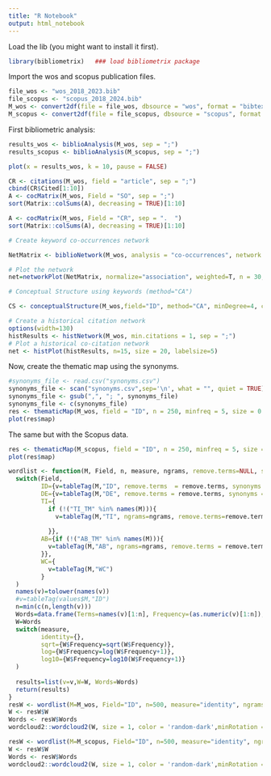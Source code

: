 ```yaml
---
title: "R Notebook"
output: html_notebook
---
```

Load the lib (you might want to install it first).

```r
library(bibliometrix)   ### load bibliometrix package
```

Import the wos and scopus publication files.
```r
file_wos <- "wos_2018_2023.bib"
file_scopus <- "scopus_2018_2024.bib"
M_wos <- convert2df(file = file_wos, dbsource = "wos", format = "bibtex")
M_scopus <- convert2df(file = file_scopus, dbsource = "scopus", format = "bibtex")
```
First bibliometric analysis:
```r
results_wos <- biblioAnalysis(M_wos, sep = ";")
results_scopus <- biblioAnalysis(M_scopus, sep = ";")
```

```r
plot(x = results_wos, k = 10, pause = FALSE)
```

```r
CR <- citations(M_wos, field = "article", sep = ";")
cbind(CR$Cited[1:10])
A <- cocMatrix(M_wos, Field = "SO", sep = ";")
sort(Matrix::colSums(A), decreasing = TRUE)[1:10]
```
```r
A <- cocMatrix(M_wos, Field = "CR", sep = ".  ")
sort(Matrix::colSums(A), decreasing = TRUE)[1:10]
```


```r
# Create keyword co-occurrences network

NetMatrix <- biblioNetwork(M_wos, analysis = "co-occurrences", network = "keywords", sep = ";")

# Plot the network
net=networkPlot(NetMatrix, normalize="association", weighted=T, n = 30, Title = "Keyword Co-occurrences", type = "fruchterman", size=T,edgesize = 5,labelsize=0.7)
```


```r
# Conceptual Structure using keywords (method="CA")

CS <- conceptualStructure(M_wos,field="ID", method="CA", minDegree=4, clust=5, stemming=FALSE, labelsize=10, documents=10)
```

```r
# Create a historical citation network
options(width=130)
histResults <- histNetwork(M_wos, min.citations = 1, sep = ";")
# Plot a historical co-citation network
net <- histPlot(histResults, n=15, size = 20, labelsize=5)
```
Now, create the thematic map using the synonyms.
```r
#synonyms_file <- read.csv("synonyms.csv")
synonyms_file <- scan("synonyms.csv",sep='\n', what = "", quiet = TRUE)
synonyms_file <- gsub(",", "; ", synonyms_file)
synonyms_file <- c(synonyms_file)
res <- thematicMap(M_wos, field = "ID", n = 250, minfreq = 5, size = 0.5, repel = TRUE, synonyms = synonyms_file)
plot(res$map)
```

The same but with the Scopus data.
```r
res <- thematicMap(M_scopus, field = "ID", n = 250, minfreq = 5, size = 0.5, repel = TRUE, synonyms = synonyms_file)
plot(res$map)
```
```r
wordlist <- function(M, Field, n, measure, ngrams, remove.terms=NULL, synonyms=NULL){
  switch(Field,
         ID={v=tableTag(M,"ID", remove.terms  = remove.terms, synonyms = synonyms)},
         DE={v=tableTag(M,"DE", remove.terms = remove.terms, synonyms = synonyms)},
         TI={
           if (!("TI_TM" %in% names(M))){
             v=tableTag(M,"TI", ngrams=ngrams, remove.terms=remove.terms, synonyms = synonyms)
             
           }},
         AB={if (!("AB_TM" %in% names(M))){
           v=tableTag(M,"AB", ngrams=ngrams, remove.terms = remove.terms, synonyms = synonyms)
         }},
         WC={
           v=tableTag(M,"WC")
         }
  )
  names(v)=tolower(names(v))
  #v=tableTag(values$M,"ID")
  n=min(c(n,length(v)))
  Words=data.frame(Terms=names(v)[1:n], Frequency=(as.numeric(v)[1:n]), stringsAsFactors = FALSE)
  W=Words
  switch(measure,
         identity={},
         sqrt={W$Frequency=sqrt(W$Frequency)},
         log={W$Frequency=log(W$Frequency+1)},
         log10={W$Frequency=log10(W$Frequency+1)}
  )
  
  results=list(v=v,W=W, Words=Words)
  return(results)
}
resW <- wordlist(M=M_wos, Field="ID", n=500, measure="identity", ngrams=1, remove.terms = NULL, synonyms = synonyms_file)
W <- resW$W
Words <- resW$Words
wordcloud2::wordcloud2(W, size = 1, color = 'random-dark',minRotation = -pi/6, maxRotation = -pi/6, rotateRatio = 1)
```


```r
resW <- wordlist(M=M_scopus, Field="ID", n=500, measure="identity", ngrams=1, remove.terms = NULL, synonyms = synonyms_file)
W <- resW$W
Words <- resW$Words
wordcloud2::wordcloud2(W, size = 1, color = 'random-dark',minRotation = -pi/6, maxRotation = -pi/6, rotateRatio = 1)
```

